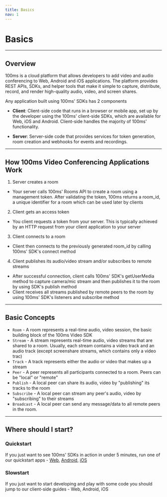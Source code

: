 ```yaml
---
title: Basics
nav: 1
---
```


# Basics

---

## Overview

100ms is a cloud platform that allows developers to add video and audio conferencing to Web, Android and iOS applications. The platform provides REST APIs, SDKs, and helper tools that make it simple to capture, distribute, record, and render high-quality audio, video, and screen shares.

Any application built using 100ms' SDKs has 2 components

-   **Client**: Client-side code that runs in a browser or mobile app, set up by the developer using the 100ms' client-side SDKs, which are available for Web, iOS and Android. Client-side handles the majority of 100ms' functionality.

-   **Server**: Server-side code that provides services for token generation, room creation and webhooks for events and recordings.

---

## How 100ms Video Conferencing Applications Work

1. Server creates a room

-   Your server calls 100ms' Rooms API to create a room using a management token. After validating the token, 100ms returns a room_id, a unique identifier for a room which can be used later by clients

2. Client gets an access token

-   You client requests a token from your server. This is typically achieved by an HTTP request from your client application to your server

3. Client connects to a room

-   Client then connects to the previously generated room_id by calling 100ms' SDK's connect method

4. Client publishes its audio/video stream and/or subscribes to remote streams

-   After successful connection, client calls 100ms' SDK's getUserMedia method to capture camera/mic stream and then publishes it to the room by using SDK's publish method
-   Client receives all streams published by remote peers to the room by using 100ms' SDK's listeners and subscribe method

---

## Basic Concepts

-   `Room` - A room represents a real-time audio, video session, the basic building block of the 100ms Video SDK
-   `Stream` - A stream represents real-time audio, video streams that are shared to a room. Usually, each stream contains a video track and an audio track (except screenshare streams, which contains only a video trac)
-   `Track` - A track represents either the audio or video that makes up a stream
-   `Peer` - A peer represents all participants connected to a room. Peers can be "local" or "remote"
-   `Publish` - A local peer can share its audio, video by "publishing" its tracks to the room
-   `Subscribe` - A local peer can stream any peer's audio, video by "subscribing" to their streams
-   `Broadcast` - A local peer can send any message/data to all remote peers in the room.

---

## Where should I start?

### Quickstart

If you just want to see 100ms' SDKs in action in under 5 minutes, run one of our quickstart apps - [Web](https://github.com/100mslive/100ms-web), [Android](https://github.com/100mslive/100ms-android), [iOS](https://github.com/100mslive/100ms-ios)

### Slowstart

If you just want to start developing and play with some code you should jump to our client-side guides - Web, Android, iOS
